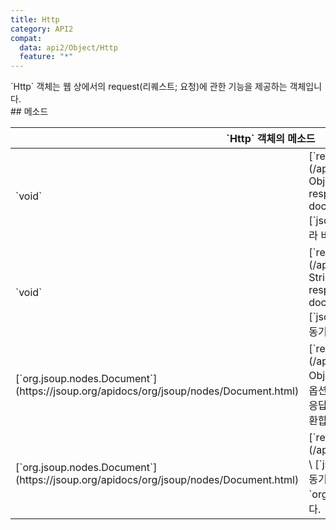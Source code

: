 ```yaml
---
title: Http
category: API2
compat:
  data: api2/Object/Http
  feature: "*"
---
```


<Section>
  `Http` 객체는 웹 상에서의 request(리퀘스트; 요청)에 관한 기능을 제공하는 객체입니다.
</Section>
<Section>
  ## 메소드

  <Table>
    <Thead>
      <Tr>
        <Th colSpan="2">`Http` 객체의 메소드</Th>
      </Tr>
    </Thead>
    <Tbody>
      <Tr>
        <Td><span>`void`</span></Td>
        <Td>
          [`request`](/api2/Http/request(Object,Function))`(option: Object, callBack: (error: java.lang.Exception?,
          response: org.jsoup.Connection.Response?, doc: org.jsoup.nodes.Document?) => Any)` \
          [`jsoup`](https://jsoup.org/)을 이용해 옵션에 따라 비동기 request를 보냅니다.
        </Td>
      </Tr>
      <Tr>
        <Td><span>`void`</span></Td>
        <Td>
          [`request`](/api2/Http/request(String,Function))`(url: String, callBack: (error: java.lang.Exception?,
          response: org.jsoup.Connection.Response?, doc: org.jsoup.nodes.Document?) => Any)` \
          [`jsoup`](https://jsoup.org/)을 이용해 `url`에 비동기 request를 보냅니다.
        </Td>
      </Tr>
      <Tr>
        <Td><span>[`org.jsoup.nodes.Document`](https://jsoup.org/apidocs/org/jsoup/nodes/Document.html)</span></Td>
        <Td>
          [`requestSync`](/api2/Http/requestSync(Object))`(option: Object)` \
          [`jsoup`](https://jsoup.org/)을 이용해 옵션에 따라 동기 request를 보냅니다. 요청에 대한 응답을 `org.jsoup.nodes.Document` 형식으로 반환합니다.
        </Td>
      </Tr>
      <Tr>
        <Td><span>[`org.jsoup.nodes.Document`](https://jsoup.org/apidocs/org/jsoup/nodes/Document.html)</span></Td>
        <Td>
          [`requestSync`](/api2/Http/requestSync(String))`(url: String)` \
          [`jsoup`](https://jsoup.org/)을 이용해 `url`에 동기 request를 보냅니다. 요청에 대한 응답을 `org.jsoup.nodes.Document` 형식으로 반환합니다.
        </Td>
      </Tr>
    </Tbody>
  </Table>
</Section>